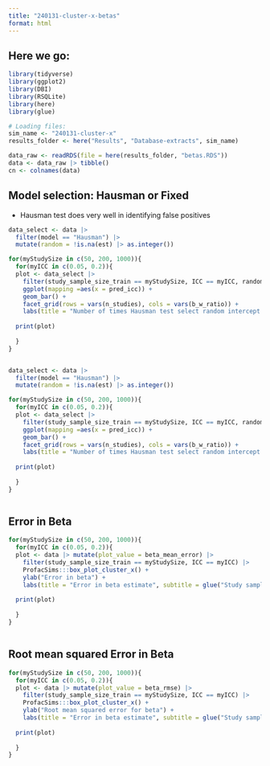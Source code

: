 ```yaml
---
title: "240131-cluster-x-betas"
format: html
---
```


## Here we go:

```r
library(tidyverse)
library(ggplot2)
library(DBI)
library(RSQLite)
library(here)
library(glue)

# Loading files:
sim_name <- "240131-cluster-x"
results_folder <- here("Results", "Database-extracts", sim_name)

data_raw <- readRDS(file = here(results_folder, "betas.RDS")) 
data <- data_raw |> tibble()
cn <- colnames(data)
```

## Model selection: Hausman or Fixed
- Hausman test does very well in identifying false positives

```r
data_select <- data |> 
  filter(model == "Hausman") |> 
  mutate(random = !is.na(est) |> as.integer())

for(myStudySize in c(50, 200, 1000)){
  for(myICC in c(0.05, 0.2)){
  plot <- data_select |> 
    filter(study_sample_size_train == myStudySize, ICC == myICC, random) |> 
    ggplot(mapping =aes(x = pred_icc)) +
    geom_bar() +
    facet_grid(rows = vars(n_studies), cols = vars(b_w_ratio)) +
    labs(title = "Number of times Hausman test select random intercept model", subtitle = glue("Study sample size: {myStudySize}, ICC: {myICC}"))
  
  print(plot)
  
  }
}



```

```r
data_select <- data |> 
  filter(model == "Hausman") |> 
  mutate(random = !is.na(est) |> as.integer())

for(myStudySize in c(50, 200, 1000)){
  for(myICC in c(0.05, 0.2)){
  plot <- data_select |> 
    filter(study_sample_size_train == myStudySize, ICC == myICC, random) |> 
    ggplot(mapping =aes(x = pred_icc)) +
    geom_bar() +
    facet_grid(rows = vars(n_studies), cols = vars(b_w_ratio)) +
    labs(title = "Number of times Hausman test select random intercept model", subtitle = glue("Study sample size: {myStudySize}, ICC: {myICC}"))
  
  print(plot)
  
  }
}



```

## Error in Beta

```r
for(myStudySize in c(50, 200, 1000)){
  for(myICC in c(0.05, 0.2)){
  plot <- data |> mutate(plot_value = beta_mean_error) |> 
    filter(study_sample_size_train == myStudySize, ICC == myICC) |> 
    ProfacSims:::box_plot_cluster_x() +
    ylab("Error in beta") +
    labs(title = "Error in beta estimate", subtitle = glue("Study sample size: {myStudySize}, ICC: {myICC}"))
  
  print(plot)
  
  }
}



```
## Root mean squared Error in Beta

```r
for(myStudySize in c(50, 200, 1000)){
  for(myICC in c(0.05, 0.2)){
  plot <- data |> mutate(plot_value = beta_rmse) |> 
    filter(study_sample_size_train == myStudySize, ICC == myICC) |> 
    ProfacSims:::box_plot_cluster_x() +
    ylab("Root mean squared error for beta") +
    labs(title = "Error in beta estimate", subtitle = glue("Study sample size: {myStudySize}, ICC: {myICC}"))
  
  print(plot)
  
  }
}

```

